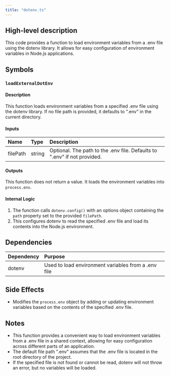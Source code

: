 ```yaml
---
title: "dotenv.ts"
---
```


## High-level description
This code provides a function to load environment variables from a .env file using the dotenv library. It allows for easy configuration of environment variables in Node.js applications.

## Symbols

### `loadExternalDotEnv`
#### Description
This function loads environment variables from a specified .env file using the dotenv library. If no file path is provided, it defaults to ".env" in the current directory.

#### Inputs
| Name | Type | Description |
|:-----|:-----|:------------|
| filePath | string | Optional. The path to the .env file. Defaults to ".env" if not provided. |

#### Outputs
This function does not return a value. It loads the environment variables into `process.env`.

#### Internal Logic
1. The function calls `dotenv.config()` with an options object containing the `path` property set to the provided `filePath`.
2. This configures dotenv to read the specified .env file and load its contents into the Node.js environment.

## Dependencies
| Dependency | Purpose |
|:-----------|:--------|
| dotenv | Used to load environment variables from a .env file |

## Side Effects
- Modifies the `process.env` object by adding or updating environment variables based on the contents of the specified .env file.

## Notes
- This function provides a convenient way to load environment variables from a .env file in a shared context, allowing for easy configuration across different parts of an application.
- The default file path ".env" assumes that the .env file is located in the root directory of the project.
- If the specified file is not found or cannot be read, dotenv will not throw an error, but no variables will be loaded.